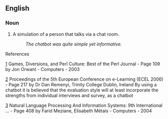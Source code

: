 ==English==

===Noun===
{{en-noun|sg=[[chatbot]]}}

# {{computer science}} A simulation of a person that talks via a chat room.
#: ''The chatbot was quite simple yet informative.''

References

[http://books.google.com/books?id=PidRpr7RgNIC&pg=PA109&dq=chatbot&sig=TXW055cKJHScTk-xfX6RXFRn7Ys]
Games, Diversions, and Perl Culture: Best of the Perl Journal - Page 109
by Jon Orwant - Computers - 2003


[http://books.google.com/books?id=uhS1sd3gEB4C&pg=PA217&dq=chatbot&sig=L3Zr3vhMjaYiRTiNLoj_SNuiPRA]
Proceedings of the 5th European Conference on e-Learning (ECEL 2006) - Page 217
by Dr Dan Remenyi, Trinity College Dublin, Ireland
By using a chatbot it is believed that the evaluation style will at least
incorporate the strengths from individual interviews and survey, as a chatbot


[http://books.google.com/books?id=LblNRcAXUMQC&pg=PA408&dq=chatbot&sig=-of574N9mDG1wDm_1K9yp32qSow]
Natural Language Processing And Information Systems: 9th International ... - Page 408
by Farid Meziane, Elisabeth Métais - Computers - 2004